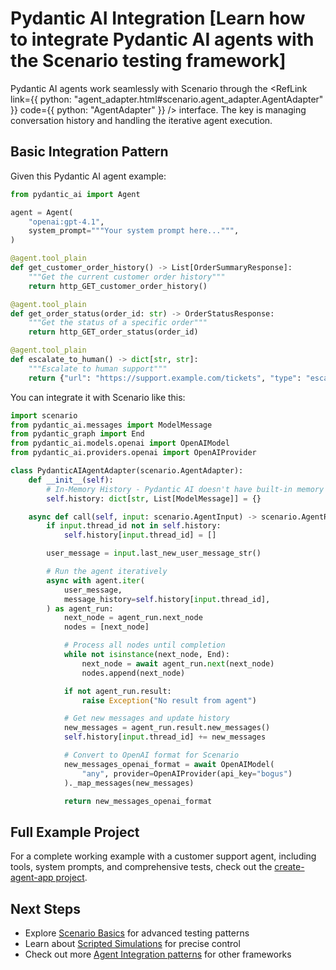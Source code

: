 
# Pydantic AI Integration [Learn how to integrate Pydantic AI agents with the Scenario testing framework]

Pydantic AI agents work seamlessly with Scenario through the <RefLink link={{ python: "agent_adapter.html#scenario.agent_adapter.AgentAdapter" }} code={{ python: "AgentAdapter" }} /> interface. The key is managing conversation history and handling the iterative agent execution.

## Basic Integration Pattern

Given this Pydantic AI agent example:

```python
from pydantic_ai import Agent

agent = Agent(
    "openai:gpt-4.1",
    system_prompt="""Your system prompt here...""",
)

@agent.tool_plain
def get_customer_order_history() -> List[OrderSummaryResponse]:
    """Get the current customer order history"""
    return http_GET_customer_order_history()

@agent.tool_plain
def get_order_status(order_id: str) -> OrderStatusResponse:
    """Get the status of a specific order"""
    return http_GET_order_status(order_id)

@agent.tool_plain
def escalate_to_human() -> dict[str, str]:
    """Escalate to human support"""
    return {"url": "https://support.example.com/tickets", "type": "escalation"}
```

You can integrate it with Scenario like this:

```python
import scenario
from pydantic_ai.messages import ModelMessage
from pydantic_graph import End
from pydantic_ai.models.openai import OpenAIModel
from pydantic_ai.providers.openai import OpenAIProvider

class PydanticAIAgentAdapter(scenario.AgentAdapter):
    def __init__(self):
        # In-Memory History - Pydantic AI doesn't have built-in memory yet: https://github.com/pydantic/pydantic-ai/issues/530
        self.history: dict[str, List[ModelMessage]] = {}

    async def call(self, input: scenario.AgentInput) -> scenario.AgentReturnTypes:
        if input.thread_id not in self.history:
            self.history[input.thread_id] = []

        user_message = input.last_new_user_message_str()

        # Run the agent iteratively
        async with agent.iter(
            user_message,
            message_history=self.history[input.thread_id],
        ) as agent_run:
            next_node = agent_run.next_node
            nodes = [next_node]

            # Process all nodes until completion
            while not isinstance(next_node, End):
                next_node = await agent_run.next(next_node)
                nodes.append(next_node)

            if not agent_run.result:
                raise Exception("No result from agent")

            # Get new messages and update history
            new_messages = agent_run.result.new_messages()
            self.history[input.thread_id] += new_messages

            # Convert to OpenAI format for Scenario
            new_messages_openai_format = await OpenAIModel(
                "any", provider=OpenAIProvider(api_key="bogus")
            )._map_messages(new_messages)

            return new_messages_openai_format
```

## Full Example Project

For a complete working example with a customer support agent, including tools, system prompts, and comprehensive tests, check out the [create-agent-app project](https://github.com/langwatch/create-agent-app/blob/main/pydantic_ai_example/tests/test_customer_support_agent.py).

## Next Steps

- Explore [Scenario Basics](/basics/concepts) for advanced testing patterns
- Learn about [Scripted Simulations](/basics/scripted-simulations) for precise control
- Check out more [Agent Integration patterns](/agent-integration) for other frameworks